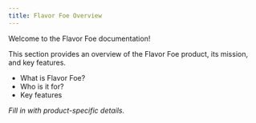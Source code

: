 ```yaml
---
title: Flavor Foe Overview
---
```


Welcome to the Flavor Foe documentation!

This section provides an overview of the Flavor Foe product, its mission, and key features.

- What is Flavor Foe?
- Who is it for?
- Key features

_Fill in with product-specific details._ 